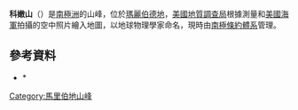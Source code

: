 {{coord|75|0|S|134|47|W|source:GNIS|display=title}}

'''科嫩山'''（{{lang-en|Mount Kohnen}}）是[[南極洲|南極洲]]的山峰，位於[[瑪麗伯德地|瑪麗伯德地]]，[[美國地質調查局|美國地質調查局]]根據測量和[[美國海軍|美國海軍]]拍攝的空中照片繪入地圖，以地球物理學家命名，現時由[[南極條約體系|南極條約體系]]管理。

==參考資料==
*{{cite gnis | type = antarid | id = 8116| name = Mount Kohnen | accessdate = 2013-05-13}}*{{usgs-gazetteer|id=8116}}

{{DEFAULTSORT:Mount Kohnen}}
[[Category:馬里伯地山峰|Category:馬里伯地山峰]]


{{MarieByrdLand-geo-stub}}